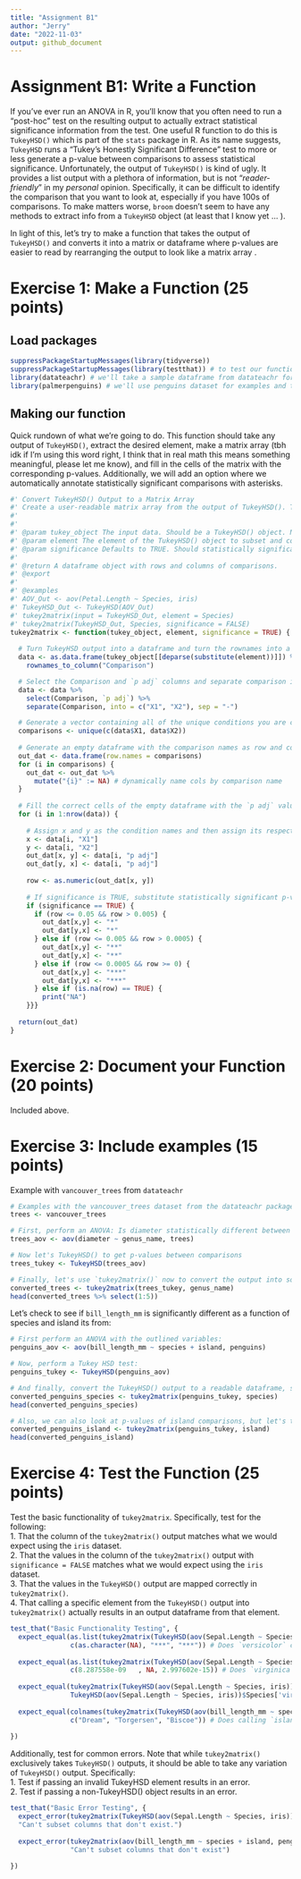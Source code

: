 ```yaml
---
title: "Assignment B1"
author: "Jerry"
date: "2022-11-03"
output: github_document
---
```


# Assignment B1: Write a Function
If you've ever run an ANOVA in R, you'll know that you often need to run a "post-hoc" test on the resulting output to actually extract statistical significance information from the test. One useful R function to do this is `TukeyHSD()` which is part of the `stats` package in R. As its name suggests, `TukeyHSD` runs a "Tukey's Honestly Significant Difference" test to more or less generate a p-value between comparisons to assess statistical significance. Unfortunately, the output of `TukeyHSD()` is kind of ugly. It provides a list output with a plethora of information, but is not "*reader-friendly*" in my *personal* opinion. Specifically, it can be difficult to identify the comparison that you want to look at, especially if you have 100s of comparisons. To make matters worse, `broom` doesn't seem to have any methods to extract info from a `TukeyHSD` object (at least that I know yet ... ).

In light of this, let's try to make a function that takes the output of `TukeyHSD()` and converts it into a matrix or dataframe where p-values are easier to read by rearranging the output to look like a matrix array .

# Exercise 1: Make a Function (25 points)

## Load packages
```r
suppressPackageStartupMessages(library(tidyverse))
suppressPackageStartupMessages(library(testthat)) # to test our function
library(datateachr) # we'll take a sample dataframe from datateachr for examples
library(palmerpenguins) # we'll use penguins dataset for examples and testing
```

## Making our function

Quick rundown of what we're going to do. This function should take any output of `TukeyHSD()`, extract the desired element, make a matrix array (tbh idk if I'm using this word right, I think that in real math this means something meaningful, please let me know), and fill in the cells of the matrix with the corresponding p-values. Additionally, we will add an option where we automatically annotate statistically significant comparisons with asterisks.

```r
#' Convert TukeyHSD() Output to a Matrix Array
#' Create a user-readable matrix array from the output of TukeyHSD(). Takes the output of TukeyHSD() and converts the output into a matrix array dataframe. 
#' 
#' 
#' @param tukey_object The input data. Should be a TukeyHSD() object. Named tukey_object since input should be a TukeyHSD() object. 
#' @param element The element of the TukeyHSD() object to subset and convert. Does not need to be a string. Named element since this should be the element from the TukeyHSD() object that wants to be extracted.
#' @param significance Defaults to TRUE. Should statistically significant p-values be replaces with asterisks? Named significance since this controls if significant p-values are replaced with asterisks. 
#'
#' @return A dataframe object with rows and columns of comparisons.
#' @export
#'
#' @examples
#' AOV_Out <- aov(Petal.Length ~ Species, iris)
#' TukeyHSD_Out <- TukeyHSD(AOV_Out)
#' tukey2matrix(input = TukeyHSD_Out, element = Species)
#' tukey2matrix(TukeyHSD_Out, Species, significance = FALSE)
tukey2matrix <- function(tukey_object, element, significance = TRUE) {
  
  # Turn TukeyHSD output into a dataframe and turn the rownames into a column 
  data <- as.data.frame(tukey_object[[deparse(substitute(element))]]) %>% 
    rownames_to_column("Comparison")

  # Select the Comparison and `p adj` columns and separate comparison into the two conditions that are being compared
  data <- data %>% 
    select(Comparison, `p adj`) %>% 
    separate(Comparison, into = c("X1", "X2"), sep = "-")

  # Generate a vector containing all of the unique conditions you are comparing
  comparisons <- unique(c(data$X1, data$X2))
  
  # Generate an empty dataframe with the comparison names as row and colnames
  out_dat <- data.frame(row.names = comparisons)
  for (i in comparisons) {
    out_dat <- out_dat %>% 
      mutate("{i}" := NA) # dynamically name cols by comparison name
  }
  
  # Fill the correct cells of the empty dataframe with the `p adj` values using names as indices
  for (i in 1:nrow(data)) {
  
    # Assign x and y as the condition names and then assign its respective value to the empty dataframe
    x <- data[i, "X1"]
    y <- data[i, "X2"]
    out_dat[x, y] <- data[i, "p adj"]
    out_dat[y, x] <- data[i, "p adj"]
    
    row <- as.numeric(out_dat[x, y])
    
    # If significance is TRUE, substitute statistically significant p-values with asterisks
    if (significance == TRUE) {
      if (row <= 0.05 && row > 0.005) {
        out_dat[x,y] <- "*"
        out_dat[y,x] <- "*"
      } else if (row <= 0.005 && row > 0.0005) {
        out_dat[x,y] <- "**"
        out_dat[y,x] <- "**" 
      } else if (row <= 0.0005 && row >= 0) {
        out_dat[x,y] <- "***"
        out_dat[y,x] <- "***" 
      } else if (is.na(row) == TRUE) {
        print("NA")
    }}}
  
  return(out_dat)
}

```

# Exercise 2: Document your Function (20 points)
Included above. 

# Exercise 3: Include examples (15 points)

Example with `vancouver_trees` from `datateachr`

```r
# Examples with the vancouver_trees dataset from the datateachr package
trees <- vancouver_trees

# First, perform an ANOVA: Is diameter statistically different between genera
trees_aov <- aov(diameter ~ genus_name, trees) 

# Now let's TukeyHSD() to get p-values between comparisons
trees_tukey <- TukeyHSD(trees_aov) 

# Finally, let's use `tukey2matrix()` now to convert the output into something readable.
converted_trees <- tukey2matrix(trees_tukey, genus_name) 
head(converted_trees %>% select(1:5))
```



Let's check to see if `bill_length_mm` is significantly different as a function of species and island its from:

```r
# First perform an ANOVA with the outlined variables:
penguins_aov <- aov(bill_length_mm ~ species + island, penguins)

# Now, perform a Tukey HSD test:
penguins_tukey <- TukeyHSD(penguins_aov)

# And finally, convert the TukeyHSD() output to a readable dataframe, specifically let's look at p-values of species first
converted_penguins_species <- tukey2matrix(penguins_tukey, species)
head(converted_penguins_species)

# Also, we can also look at p-values of island comparisons, but let's turn significance off for this one:
converted_penguins_island <- tukey2matrix(penguins_tukey, island)
head(converted_penguins_island)
```

# Exercise 4: Test the Function (25 points)

Test the basic functionality of `tukey2matrix`. Specifically, test for the following:\
1. That the column of the `tukey2matrix()` output matches what we would expect using the `iris` dataset.\
2. That the values in the column of the `tukey2matrix()` output with `significance = FALSE` matches what we would expect using the `iris` dataset.\
3. That the values in the `TukeyHSD()` output are mapped correctly in `tukey2matrix()`.\
4. That calling a specific element from the `TukeyHSD()` output into `tukey2matrix()` actually results in an output dataframe from that element.

```r
test_that("Basic Functionality Testing", {
  expect_equal(as.list(tukey2matrix(TukeyHSD(aov(Sepal.Length ~ Species, iris)), Species)["versicolor"])[[1]],
               c(as.character(NA), "***", "***")) # Does `versicolor` column match expected  
  
  expect_equal(as.list(tukey2matrix(TukeyHSD(aov(Sepal.Length ~ Species, iris)), Species, significance = FALSE)["virginica"])[[1]],
               c(8.287558e-09	, NA, 2.997602e-15)) # Does `virginica` col match expected values
  
  expect_equal(tukey2matrix(TukeyHSD(aov(Sepal.Length ~ Species, iris)), Species, FALSE)["versicolor", "virginica"],
               TukeyHSD(aov(Sepal.Length ~ Species, iris))$Species['virginica-versicolor', 'p adj']) # Are p-values mapped correctly
  
  expect_equal(colnames(tukey2matrix(TukeyHSD(aov(bill_length_mm ~ species + island, penguins)), island)),
               c("Dream", "Torgersen", "Biscoe")) # Does calling `island` element of TukeyHSD() output actually result in output df of island
  
})
```

Additionally, test for common errors. Note that while `tukey2matrix()` exclusively takes `TukeyHSD()` outputs, it should be able to take any variation of `TukeyHSD()` output. Specifically:  
1. Test if passing an invalid TukeyHSD element results in an error.  
2. Test if passing a non-TukeyHSD() object results in an error. 
```r
test_that("Basic Error Testing", {
  expect_error(tukey2matrix(TukeyHSD(aov(Sepal.Length ~ Species, iris)), Fake_Col), 
  "Can't subset columns that don't exist.")
  
  expect_error(tukey2matrix(aov(bill_length_mm ~ species + island, penguins)), 
               "Can't subset columns that don't exist")

})
```

